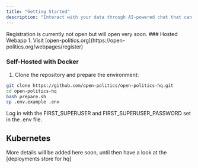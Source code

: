 ```yaml
---
title: "Getting Started"
description: "Interact with your data through AI-powered chat that can search, analyze, and synthesize information using advanced tool calling capabilities."
---
```


<Note>
Registration is currently not open but will open very soon.
</Note>
### Hosted Webapp
1. Visit [open-politics.org](https://open-politics.org/webpages/register) 


### Self-Hosted with Docker
1. Clone the repository and prepare the environment:
```bash
git clone https://github.com/open-politics/open-politics-hq.git
cd open-politics-hq
bash prepare.sh
cp .env.example .env
```

Log in with the FIRST_SUPERUSER and FIRST_SUPERUSER_PASSWORD set in the .env file.


## Kubernetes
More details will be added here soon, until then have a look at the [deployments store for hq]
